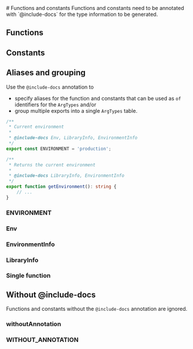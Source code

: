
<Meta title="TypeScript/Functions and constants" />
# Functions and constants
Functions and constants need to be annotated with `@include-docs` for the type information to be generated.

## Functions

<ArgTypes of="isNumber" />

<ArgTypes of="isString" />

## Constants

<ArgTypes of="IS_STANDALONE" />

## Aliases and grouping

Use the `@include-docs` annotation to

- specify aliases for the function and constants that can be used as `of` identifiers for the `ArgTypes` and/or
- group multiple exports into a single `ArgTypes` table.

```typescript
/**
 * Current environment
 *
 * @include-docs Env, LibraryInfo, EnvironmentInfo
 */
export const ENVIRONMENT = 'production';

/**
 * Returns the current environment
 *
 * @include-docs LibraryInfo, EnvironmentInfo
 */
export function getEnvironment(): string {
	// ...
}

```

### ENVIRONMENT

<ArgTypes of="ENVIRONMENT" />

### Env

<ArgTypes of="Env" />

### EnvironmentInfo

<ArgTypes of="EnvironmentInfo" />

### LibraryInfo

<ArgTypes of="LibraryInfo" />

### Single function

<ArgTypes of="getEnvironment" />

## Without @include-docs

Functions and constants without the `@include-docs` annotation are ignored.

### withoutAnnotation

<ArgTypes of="withoutAnnotation" />

### WITHOUT_ANNOTATION

<ArgTypes of="WITHOUT_ANNOTATION" />
